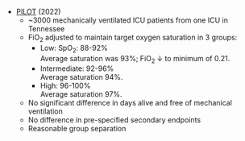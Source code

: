 * [PILOT](https://www.nejm.org/doi/full/10.1056/NEJMoa2208415) (2022)
	* ~3000 mechanically ventilated ICU patients from one ICU in Tennessee
	* FiO~2~ adjusted to maintain target oxygen saturation in 3 groups:
		* Low: SpO~2~: 88-92%\
		Average saturation was 93%; FiO~2~ ↓ to minimum of 0.21.
		* Intermediate: 92-96%\
		Average saturation 94%.
		* High: 96-100%\
		Average saturation 97%.
	* No significant difference in days alive and free of mechanical ventilation
	* No difference in pre-specified secondary endpoints
	* Reasonable group separation